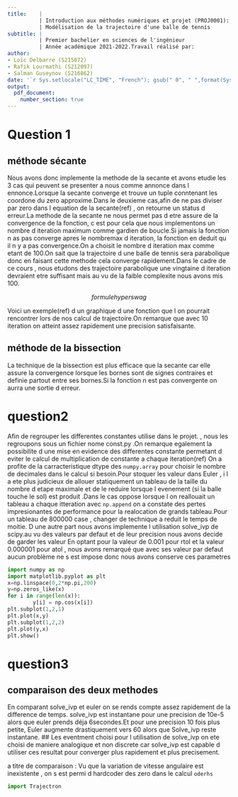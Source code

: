 ```yaml
---
title:    |
          | Introduction aux méthodes numériques et projet (PROJ0001):
          | Modélisation de la trajectoire d'une balle de tennis 
subtitle: | 
          | Premier bachelier en sciences de l'ingénieur
          | Année académique 2021-2022.Travail réalisé par:
author:
- Loic Delbarre (S215072)
- Rafik Lourmathi (S212097)
- Salman Guseynov (S216862)
date: '`r Sys.setlocale("LC_TIME", "French"); gsub(" 0", " ",format(Sys.Date(), "Le %d %B %Y"))`'
output: 
  pdf_document:
    number_section: true
---
```

<!--metadata en YAML utilise par pandoc pour faire le document LaTeX -->
<!--definition de la police et ajout d un saut de page-->
\newpage
\fontsize{12}{1} 
\selectfont

# Question 1

## méthode sécante 

Nous avons donc implemente la methode de la secante et avons etudie les 3 cas qui peuvent se presenter a nous comme annonce dans l ennonce.Lorsque la secante converge et trouve un tuple conntenant les coordone du zero approxime.Dans le deuxieme cas,afin de ne pas diviser par zero dans l equation de la secante(ref) , on retourne un status d erreur.La methode de la secante ne nous permet pas d etre assure de la convergence de la fonction, c est pour cela que nous implementons un nombre d iteration maximum comme gardien de boucle.Si jamais la fonction n as pas converge apres le nombremax d iteration, la fonction en deduit qu il n y a pas convergence.On a choisit le nombre d iteration max comme etant de 100.On sait que la trajectoire d une balle de tennis sera parabolique donc en faisant cette methode cela converge rapidement.Dans le cadre de ce cours , nous etudons des trajectoire parabolique une vingtaine d iteration devraient etre suffisant mais au vu de la faible complexite nous avons mis 100.<!--Si la fonction etait chronophage, cela aurrait augmente le temps latence de recuperation du resultat.Par exemple si la fonction prennait une seconde , avec 100 iteration max  on aurrait 100 secondes si jamais on diverge.-->


$$formule hyperswag$$

<!-- ajouter un graph de la secante avec a chaque iteration le point et ensuite j explique et ajouter un tableau a cote si possible -->
Voici un exemple(ref) d un graphique d une fonction que l on pourrait rencontrer lors de nos calcul de trajectoire.On remarque que avec 10 iteration on atteint assez rapidement une precision satisfaisante.

## méthode de la bissection
La technique de la bissection est plus efficace que la secante car elle assure la convergence lorsque les bornes sont de signes contraires et definie partout entre ses bornes.Si la fonction n est pas convergente on aurra une sortie d erreur.
<!-- ajouter le gra-->

# question2
Afin de regrouper les differentes constantes utilise dans le projet. , nous les regroupons sous un fichier nome const.py .On remarque egalement la possibilite d une mise en evidence des differentes constante permetant d eviter le calcul de multiplication de constante a chaque iteration(ref)
On a profite de la carracteristique dtype des `numpy.array` pour choisir le nombre de decimales dans le calcul si besoin.Pour stoquer les valeur dans Euler , i l a ete plus judicieux de allouer statiquement un tableau de la taille du nombre d etape maximale et de le reduire lorsque l evenement (si la balle touche le sol) est produit .Dans le cas oppose lorsque l on reallouait un tableau a chaque itteration avec `np.append` on a constate des pertes impresionantes de performance pour la realocation de grands tableau.Pour un tableau de 800000 case , changer de technique a reduit le temps de moitie.
D une autre part nous avons implemente l utilisation solve\_ivp de scipy.au vu des valeurs par defaut et de leur precision nous avons decide de garder les valeur
En optant pour la valeur de 0.001 pour
rtol et la valeur 0.000001 pour atol , nous avons remarqué que avec ses valeur par defaut  aucun problème ne s est impose donc nous avons conserve ces parametres 

<!-- ajouter un graph 3d on prends pas en compte le filet rebond-->

<!--
 echo false permet de ne pas montrer le code mais juste de diffuser l output

#ajouter des equation peut etre utile pour expliquer certaines demarches
#-> numeroter les figures
#-> titre legende
#-> axes 
#referencer les figures pour chaques fct comme justification
-->
```python
import numpy as np
import matplotlib.pyplot as plt
x=np.linspace(0,2*np.pi,200)
y=np.zeros_like(x)
for i in range(len(x)):
	    y[i] = np.cos(x[i])
plt.subplot(1,2,1)
plt.plot(x,y)
plt.subplot(1,2,2)
plt.plot(y,x)
plt.show()
``` 

# question3

## comparaison des deux methodes
En comparant solve\_ivp et euler on se rends compte assez rapidement de la difference de temps.
solve\_ivp est instantane pour une precision de 10e-5 alors que euler prends déja 6secondes.Et pour une precision 10 fois plus petite, Euler augmente drastiquement vers 60 alors que Solve\_ivp reste instantane.
## 
Les eventment choisi pour l utilisation de solve\_ivp on ete choisi de maniere analogique et non discrete car solve\_ivp est capable d utiliser ces resultat pour converger plus rapidement et plus precisement.




a titre de comparaison :
<!-- tableau de vitesse-->
Vu que la variation de vitesse angulaire est inexistente , on s est permi d hardcoder des zero dans le calcul `oderhs` 

```python
import Trajectron
```


